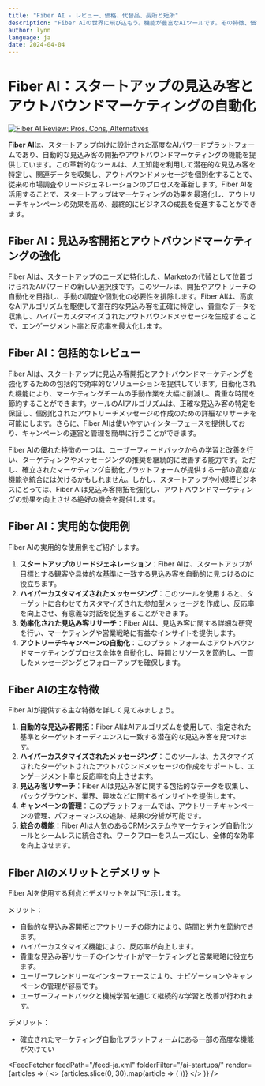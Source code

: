 ```yaml
---
title: "Fiber AI - レビュー、価格、代替品、長所と短所"
description: "Fiber AIの世界に飛び込もう。機能が豊富なAIツールです。その特徴、価格、そしてどのようにインパクトを与えているかを学びましょう。見逃さないでください！"
author: lynn
language: ja
date: 2024-04-04
---
```

        
# Fiber AI：スタートアップの見込み客とアウトバウンドマーケティングの自動化


<BlogHeader />


[![Fiber AI Review: Pros, Cons, Alternatives](/ai-startups/fiber-ai.png)](https://www.fiber.ai/)



**Fiber AI**は、スタートアップ向けに設計された高度なAIパワードプラットフォームであり、自動的な見込み客の開拓やアウトバウンドマーケティングの機能を提供しています。この革新的なツールは、人工知能を利用して潜在的な見込み客を特定し、関連データを収集し、アウトバウンドメッセージを個別化することで、従来の市場調査やリードジェネレーションのプロセスを革新します。Fiber AIを活用することで、スタートアップはマーケティングの効果を最適化し、アウトリーチキャンペーンの効果を高め、最終的にビジネスの成長を促進することができます。

## Fiber AI：見込み客開拓とアウトバウンドマーケティングの強化

Fiber AIは、スタートアップのニーズに特化した、Marketoの代替として位置づけられたAIパワードの新しい選択肢です。このツールは、開拓やアウトリーチの自動化を目指し、手動の調査や個別化の必要性を排除します。Fiber AIは、高度なAIアルゴリズムを駆使して潜在的な見込み客を正確に特定し、貴重なデータを収集し、ハイパーカスタマイズされたアウトバウンドメッセージを生成することで、エンゲージメント率と反応率を最大化します。

## Fiber AI：包括的なレビュー

Fiber AIは、スタートアップに見込み客開拓とアウトバウンドマーケティングを強化するための包括的で効率的なソリューションを提供しています。自動化された機能により、マーケティングチームの手動作業を大幅に削減し、貴重な時間を節約することができます。ツールのAIアルゴリズムは、正確な見込み客の特定を保証し、個別化されたアウトリーチメッセージの作成のための詳細なリサーチを可能にします。さらに、Fiber AIは使いやすいインターフェースを提供しており、キャンペーンの運営と管理を簡単に行うことができます。

Fiber AIの優れた特徴の一つは、ユーザーフィードバックからの学習と改善を行い、ターゲティングやメッセージングの推奨を継続的に改善する能力です。ただし、確立されたマーケティング自動化プラットフォームが提供する一部の高度な機能や統合には欠けるかもしれません。しかし、スタートアップや小規模ビジネスにとっては、Fiber AIは見込み客開拓を強化し、アウトバウンドマーケティングの効果を向上させる絶好の機会を提供します。

## Fiber AI：実用的な使用例

Fiber AIの実用的な使用例をご紹介します。

1. **スタートアップのリードジェネレーション**：Fiber AIは、スタートアップが目標とする観客や具体的な基準に一致する見込み客を自動的に見つけるのに役立ちます。
2. **ハイパーカスタマイズされたメッセージング**：このツールを使用すると、ターゲットに合わせてカスタマイズされた参加型メッセージを作成し、反応率を向上させ、有意義な対話を促進することができます。
3. **効率化された見込み客リサーチ**：Fiber AIは、見込み客に関する詳細な研究を行い、マーケティングや営業戦略に有益なインサイトを提供します。
4. **アウトリーチキャンペーンの自動化**：このプラットフォームはアウトバウンドマーケティングプロセス全体を自動化し、時間とリソースを節約し、一貫したメッセージングとフォローアップを確保します。

## Fiber AIの主な特徴

Fiber AIが提供する主な特徴を詳しく見てみましょう。

1. **自動的な見込み客開拓**：Fiber AIはAIアルゴリズムを使用して、指定された基準とターゲットオーディエンスに一致する潜在的な見込み客を見つけます。
2. **ハイパーカスタマイズされたメッセージング**：このツールは、カスタマイズされたターゲットされたアウトバウンドメッセージの作成をサポートし、エンゲージメント率と反応率を向上させます。
3. **見込み客リサーチ**：Fiber AIは見込み客に関する包括的なデータを収集し、バックグラウンド、業界、興味などに関するインサイトを提供します。
4. **キャンペーンの管理**：このプラットフォームでは、アウトリーチキャンペーンの管理、パフォーマンスの追跡、結果の分析が可能です。
5. **統合の機能**：Fiber AIは人気のあるCRMシステムやマーケティング自動化ツールとシームレスに統合され、ワークフローをスムーズにし、全体的な効率を向上させます。

## Fiber AIのメリットとデメリット

Fiber AIを使用する利点とデメリットを以下に示します。

メリット：
- 自動的な見込み客開拓とアウトリーチの能力により、時間と労力を節約できます。
- ハイパーカスタマイズ機能により、反応率が向上します。
- 貴重な見込み客リサーチのインサイトがマーケティングと営業戦略に役立ちます。
- ユーザーフレンドリーなインターフェースにより、ナビゲーションやキャンペーンの管理が容易です。
- ユーザーフィードバックと機械学習を通じて継続的な学習と改善が行われます。

デメリット：
- 確立されたマーケティング自動化プラットフォームにある一部の高度な機能が欠けてい


<AdComponent />


<FeedFetcher feedPath="/feed-ja.xml" folderFilter="/ai-startups/" render={articles => (
    <>
        <Cards>
            {articles.slice(0, 30).map(article => (
                <Card key={article.link} title={article.title} href={article.link} />
            ))}
        </Cards>
    </>
)} />

